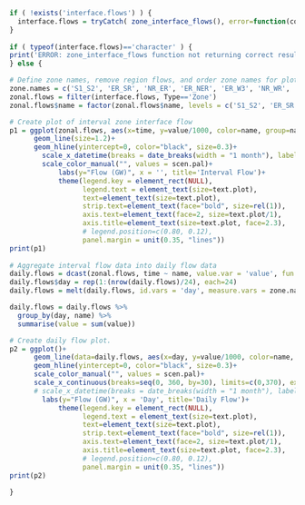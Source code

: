 
```r

if ( !exists('interface.flows') ) {
  interface.flows = tryCatch( zone_interface_flows(), error=function(cond) {return('ERROR: zone_interface_flows query not returning correct results.')})
}
  
if ( typeof(interface.flows)=='character' ) { 
print('ERROR: zone_interface_flows function not returning correct results.')
} else {

# Define zone names, remove region flows, and order zone names for plotting.
zone.names = c('S1_S2', 'ER_SR', 'NR_ER', 'ER_NER', 'ER_W3', 'NR_WR', 'WR_SR') 
zonal.flows = filter(interface.flows, Type=='Zone') 
zonal.flows$name = factor(zonal.flows$name, levels = c('S1_S2', 'ER_SR', 'NR_ER', 'ER_NER', 'ER_W3', 'NR_WR', 'WR_SR')) 

# Create plot of interval zone interface flow
p1 = ggplot(zonal.flows, aes(x=time, y=value/1000, color=name, group=name))+
      geom_line(size=1.2)+
      geom_hline(yintercept=0, color="black", size=0.3)+
        scale_x_datetime(breaks = date_breaks(width = "1 month"), labels = date_format("%b"), expand = c(0, 0))+
        scale_color_manual("", values = scen.pal)+
            labs(y="Flow (GW)", x = '', title='Interval Flow')+
            theme(legend.key = element_rect(NULL),
                  legend.text = element_text(size=text.plot),
                  text=element_text(size=text.plot),
                  strip.text=element_text(face="bold", size=rel(1)),
                  axis.text=element_text(face=2, size=text.plot/1),
                  axis.title=element_text(size=text.plot, face=2.3),
                  # legend.position=c(0.80, 0.12),
                  panel.margin = unit(0.35, "lines"))
print(p1)
 
# Aggregate interval flow data into daily flow data
daily.flows = dcast(zonal.flows, time ~ name, value.var = 'value', fun.aggregate=mean)
daily.flows$day = rep(1:(nrow(daily.flows)/24), each=24)
daily.flows = melt(daily.flows, id.vars = 'day', measure.vars = zone.names, variable.name = 'name')

daily.flows = daily.flows %>%
  group_by(day, name) %>%
  summarise(value = sum(value))

# Create daily flow plot.
p2 = ggplot()+
      geom_line(data=daily.flows, aes(x=day, y=value/1000, color=name, group=name), size=1.2)+
      geom_hline(yintercept=0, color="black", size=0.3)+
      scale_color_manual("", values = scen.pal)+
      scale_x_continuous(breaks=seq(0, 360, by=30), limits=c(0,370), expand=c(0,0))+
      # scale_x_datetime(breaks = date_breaks(width = "1 month"), labels = date_format("%b %d\n%I %p"), expand = c(0, 0))+
        labs(y="Flow (GW)", x = 'Day', title='Daily Flow')+
            theme(legend.key = element_rect(NULL),
                  legend.text = element_text(size=text.plot),
                  text=element_text(size=text.plot),
                  strip.text=element_text(face="bold", size=rel(1)),
                  axis.text=element_text(face=2, size=text.plot/1),
                  axis.title=element_text(size=text.plot, face=2.3),
                  # legend.position=c(0.80, 0.12),
                  panel.margin = unit(0.35, "lines"))
print(p2)

}
```
